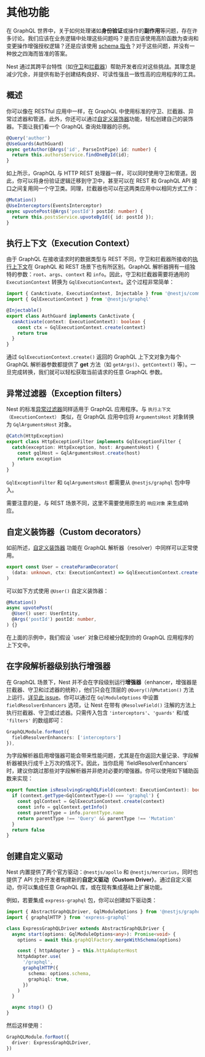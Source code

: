 # 其他功能

在 GraphQL 世界中，关于如何处理诸如**身份验证**或操作的**副作用**等问题，存在许多讨论。我们应该在业务逻辑中处理这些问题吗？是否应该使用高阶函数为查询和变更操作增强授权逻辑？还是应该使用 [schema 指令](https://www.apollographql.com/docs/apollo-server/schema/directives/)？对于这些问题，并没有一种放之四海而皆准的答案。

Nest 通过其跨平台特性（如[守卫](/guards)和[拦截器](/interceptors)）帮助开发者应对这些挑战。其理念是减少冗余，并提供有助于创建结构良好、可读性强且一致性高的应用程序的工具。

## 概述

你可以像在 RESTful 应用中一样，在 GraphQL 中使用标准的守卫、拦截器、异常过滤器和管道。此外，你还可以通过[自定义装饰器](/custom-decorators)功能，轻松创建自己的装饰器。下面让我们看一个 GraphQL 查询处理器的示例。

```ts
@Query('author')
@UseGuards(AuthGuard)
async getAuthor(@Args('id', ParseIntPipe) id: number) {
  return this.authorsService.findOneById(id);
}
```

如上所示，GraphQL 与 HTTP REST 处理器一样，可以同时使用守卫和管道。因此，你可以将身份验证逻辑迁移到守卫中，甚至可以在 REST 和 GraphQL API 接口之间复用同一个守卫类。同理，拦截器也可以在这两类应用中以相同方式工作：

```ts
@Mutation()
@UseInterceptors(EventsInterceptor)
async upvotePost(@Args('postId') postId: number) {
  return this.postsService.upvoteById({ id: postId });
}
```

## 执行上下文（Execution Context）

由于 GraphQL 在接收请求时的数据类型与 REST 不同，守卫和拦截器所接收的[执行上下文](/fundamentals/execution-context)在 GraphQL 和 REST 场景下也有所区别。GraphQL 解析器拥有一组独特的参数：`root`、`args`、`context` 和 `info`。因此，守卫和拦截器需要将通用的 `ExecutionContext` 转换为 `GqlExecutionContext`。这个过程非常简单：

```ts
import { CanActivate, ExecutionContext, Injectable } from '@nestjs/common'
import { GqlExecutionContext } from '@nestjs/graphql'

@Injectable()
export class AuthGuard implements CanActivate {
  canActivate(context: ExecutionContext): boolean {
    const ctx = GqlExecutionContext.create(context)
    return true
  }
}
```

通过 `GqlExecutionContext.create()` 返回的 GraphQL 上下文对象为每个 GraphQL 解析器参数都提供了 **get** 方法（如 `getArgs()`、`getContext()` 等）。一旦完成转换，我们就可以轻松获取当前请求的任意 GraphQL 参数。

## 异常过滤器（Exception filters）

Nest 的标准[异常过滤器](/exception-filters)同样适用于 GraphQL 应用程序。与 `执行上下文（ExecutionContext）` 类似，在 GraphQL 应用中应将 `ArgumentsHost` 对象转换为 `GqlArgumentsHost` 对象。

```ts
@Catch(HttpException)
export class HttpExceptionFilter implements GqlExceptionFilter {
  catch(exception: HttpException, host: ArgumentsHost) {
    const gqlHost = GqlArgumentsHost.create(host)
    return exception
  }
}
```

<CalloutInfo>

`GqlExceptionFilter` 和 `GqlArgumentsHost` 都需要从 `@nestjs/graphql` 包中导入。

</CalloutInfo>

需要注意的是，与 REST 场景不同，这里不需要使用原生的 `响应对象` 来生成响应。

## 自定义装饰器（Custom decorators）

如前所述，[自定义装饰器](/custom-decorators) 功能在 GraphQL 解析器（resolver）中同样可以正常使用。

```ts
export const User = createParamDecorator(
  (data: unknown, ctx: ExecutionContext) => GqlExecutionContext.create(ctx).getContext().user
)
```

可以如下方式使用 `@User()` 自定义装饰器：

```ts
@Mutation()
async upvotePost(
  @User() user: UserEntity,
  @Args('postId') postId: number,
) {}
```

<CalloutInfo>
  在上面的示例中，我们假设 `user` 对象已经被分配到你的 GraphQL 应用程序的上下文中。
</CalloutInfo>

## 在字段解析器级别执行增强器

在 GraphQL 场景下，Nest 并不会在字段级别运行**增强器**（enhancer，增强器是拦截器、守卫和过滤器的统称），他们只会在顶层的 `@Query()`/`@Mutation()` 方法上运行。[详见此 issue](https://github.com/nestjs/graphql/issues/320#issuecomment-511193229)。你可以通过在 `GqlModuleOptions` 中设置 `fieldResolverEnhancers` 选项，让 Nest 在带有 `@ResolveField()` 注解的方法上执行拦截器、守卫或过滤器。只需传入包含 `'interceptors'`、`'guards'` 和/或 `'filters'` 的数组即可：

```ts
GraphQLModule.forRoot({
  fieldResolverEnhancers: ['interceptors']
}),
```

<CalloutInfo type="warning">
  为字段解析器启用增强器可能会带来性能问题，尤其是在你返回大量记录、字段解析器被执行成千上万次的情况下。因此，当你启用
  `fieldResolverEnhancers`
  时，建议你跳过那些对字段解析器并非绝对必要的增强器。你可以使用如下辅助函数来实现：
</CalloutInfo>

```ts
export function isResolvingGraphQLField(context: ExecutionContext): boolean {
  if (context.getType<GqlContextType>() === 'graphql') {
    const gqlContext = GqlExecutionContext.create(context)
    const info = gqlContext.getInfo()
    const parentType = info.parentType.name
    return parentType !== 'Query' && parentType !== 'Mutation'
  }
  return false
}
```

## 创建自定义驱动

Nest 内置提供了两个官方驱动：`@nestjs/apollo` 和 `@nestjs/mercurius`，同时也提供了 API 允许开发者构建新的**自定义驱动（Custom Driver）**。通过自定义驱动，你可以集成任意 GraphQL 库，或在现有集成基础上扩展功能。

例如，若要集成 `express-graphql` 包，你可以创建如下驱动类：

```ts
import { AbstractGraphQLDriver, GqlModuleOptions } from '@nestjs/graphql'
import { graphqlHTTP } from 'express-graphql'

class ExpressGraphQLDriver extends AbstractGraphQLDriver {
  async start(options: GqlModuleOptions<any>): Promise<void> {
    options = await this.graphQlFactory.mergeWithSchema(options)

    const { httpAdapter } = this.httpAdapterHost
    httpAdapter.use(
      '/graphql',
      graphqlHTTP({
        schema: options.schema,
        graphiql: true,
      })
    )
  }

  async stop() {}
}
```

然后这样使用：

```ts
GraphQLModule.forRoot({
  driver: ExpressGraphQLDriver,
})
```
